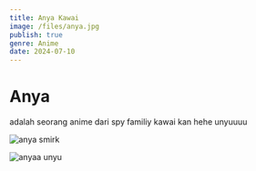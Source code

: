 ```yaml
---
title: Anya Kawai
image: /files/anya.jpg
publish: true
genre: Anime
date: 2024-07-10
---
```

# **Anya**

adalah seorang anime dari spy familiy kawai kan hehe  unyuuuu

![anya smirk](https://akcdn.detik.net.id/visual/2022/06/30/anime-spy-x-family-anya-forger_169.jpeg?w=650)

![anyaa unyu](https://image.popmama.com/content-images/post/20221019/anya-forger-1-30c558ae6b69392e819ead51d4ca244e.jpg?width=600&height=auto)
